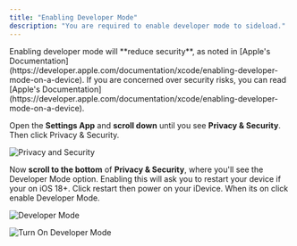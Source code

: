 ```yaml
---
title: "Enabling Developer Mode"
description: "You are required to enable developer mode to sideload."
---
```


<Warning>
  Enabling developer mode will **reduce security**, as noted in [Apple's Documentation](https://developer.apple.com/documentation/xcode/enabling-developer-mode-on-a-device). If you are concerned over security risks, you can read [Apple's Documentation](https://developer.apple.com/documentation/xcode/enabling-developer-mode-on-a-device).
</Warning>

Open the **Settings App** and **scroll down** until you see **Privacy & Security**. Then click Privacy & Security.

![Privacy and Security](/images/others/privacy_and_security.jpeg)

Now **scroll to the bottom** of **Privacy & Security**, where you'll see the Developer Mode option. Enabling this will ask you to restart your device if your on iOS 18\+. Click restart then power on your iDevice. When its on click enable Developer Mode.

![Developer Mode](/images/others/developer_mode.jpeg)

![Turn On Developer Mode](/images/others/turn_on_developer_mode.png)